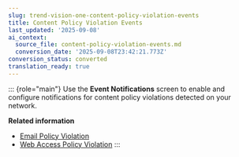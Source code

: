 ```yaml
---
slug: trend-vision-one-content-policy-violation-events
title: Content Policy Violation Events
last_updated: '2025-09-08'
ai_context:
  source_file: content-policy-violation-events.md
  conversion_date: '2025-09-08T23:42:21.773Z'
conversion_status: converted
translation_ready: true
---
```


::: {role="main"}
Use the **Event Notifications** screen to enable and configure notifications for content policy violations detected on your network.

**Related information**

- [Email Policy Violation](email-policy-violation-notification.mdx)
- [Web Access Policy Violation](web-access-policy-violation.mdx)
:::
